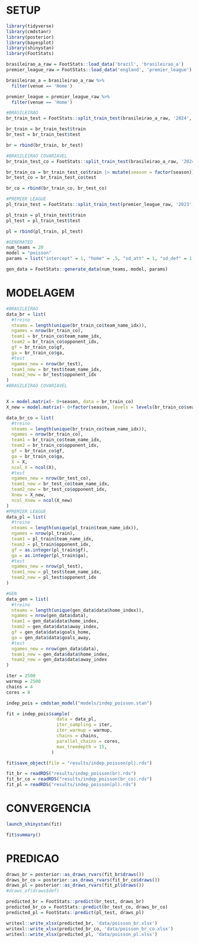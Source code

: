 
# SETUP

```r
library(tidyverse)
library(cmdstanr)
library(posterior)
library(bayesplot)
library(shinystan)
library(FootStats)
```

```r
brasileirao_a_raw = FootStats::load_data('brazil', 'brasileirao_a')
premier_league_raw = FootStats::load_data('england', 'premier_league')
```

```r
brasileirao_a = brasileirao_a_raw %>% 
  filter(venue == 'Home')

premier_league = premier_league_raw %>% 
  filter(venue == 'Home')
```

```r
#BRASILEIRAO
br_train_test = FootStats::split_train_test(brasileirao_a_raw, '2024', 35)

br_train = br_train_test$train
br_test = br_train_test$test

br = rbind(br_train, br_test)

#BRASILEIRAO COVARIAVEL
br_train_test_co = FootStats::split_train_test(brasileirao_a_raw, '2024', 35, ('2023'))

br_train_co = br_train_test_co$train |> mutate(season = factor(season))
br_test_co = br_train_test_co$test

br_co = rbind(br_train_co, br_test_co)

#PREMIER LEAGUE
pl_train_test = FootStats::split_train_test(premier_league_raw, '2023', 35)

pl_train = pl_train_test$train
pl_test = pl_train_test$test

pl = rbind(pl_train, pl_test)

#GENERATED
num_teams = 20
model = "poisson"
params = list("intercept" = 1, "home" = .5, "sd_att" = 1, "sd_def" = 1)

gen_data = FootStats::generate_data(num_teams, model, params)
```

# MODELAGEM

```r
#BRASILEIRAO
data_br = list(
  #treino
  nteams = length(unique(br_train_co$team_name_idx)),
  ngames = nrow(br_train_co),
  team1 = br_train_co$team_name_idx,
  team2 = br_train_co$opponent_idx,
  gf = br_train_co$gf,
  ga = br_train_co$ga,
  #test
  ngames_new = nrow(br_test),
  team1_new = br_test$team_name_idx,
  team2_new = br_test$opponent_idx
)
#BRASILEIRAO COVARIAVEL


X = model.matrix(~ 0+season, data = br_train_co)
X_new = model.matrix(~ 0+factor(season, levels = levels(br_train_co$season)), data = br_test_co)

data_br_co = list(
  #treino
  nteams = length(unique(br_train_co$team_name_idx)),
  ngames = nrow(br_train_co),
  team1 = br_train_co$team_name_idx,
  team2 = br_train_co$opponent_idx,
  gf = br_train_co$gf,
  ga = br_train_co$ga,
  X = X,
  ncol_X = ncol(X),
  #test
  ngames_new = nrow(br_test_co),
  team1_new = br_test_co$team_name_idx,
  team2_new = br_test_co$opponent_idx,
  Xnew = X_new,
  ncol_Xnew = ncol(X_new)
)
#PREMIER LEAGUE
data_pl = list(
  #treino
  nteams = length(unique(pl_train$team_name_idx)),
  ngames = nrow(pl_train),
  team1 = pl_train$team_name_idx,
  team2 = pl_train$opponent_idx,
  gf = as.integer(pl_train$gf),
  ga = as.integer(pl_train$ga),
  #test
  ngames_new = nrow(pl_test),
  team1_new = pl_test$team_name_idx,
  team2_new = pl_test$opponent_idx
)

#GEN
data_gen = list(
  #treino
  nteams = length(unique(gen_data$data$home_index)),
  ngames = nrow(gen_data$data),
  team1 = gen_data$data$home_index,
  team2 = gen_data$data$away_index,
  gf = gen_data$data$goals_home,
  ga = gen_data$data$goals_away,
  #test
  ngames_new = nrow(gen_data$data),
  team1_new = gen_data$data$home_index,
  team2_new = gen_data$data$away_index
)

iter = 2500
warmup = 2500
chains = 4
cores = 8
```

```r
indep_pois = cmdstan_model("models/indep_poisson.stan")

fit = indep_pois$sample(
                   data = data_pl,
                   iter_sampling = iter,
                   iter_warmup = warmup,
                   chains = chains,
                   parallel_chains = cores,
                   max_treedepth = 15,
                 )

fit$save_object(file = "results/indep_poisson(pl).rds")
```

```r
fit_br = readRDS("results/indep_poisson(br).rds")
fit_br_co = readRDS("results/indep_poisson(br_co).rds")
fit_pl = readRDS("results/indep_poisson(pl).rds")
```

# CONVERGENCIA

```r
launch_shinystan(fit)
```

```r
fit$summary()
```


# PREDICAO

```r
draws_br = posterior::as_draws_rvars(fit_br$draws())
draws_br_co = posterior::as_draws_rvars(fit_br_co$draws())
draws_pl = posterior::as_draws_rvars(fit_pl$draws())
#draws_of(draws$def)
```

```r
predicted_br = FootStats::predict(br_test, draws_br)
predicted_br_co = FootStats::predict(br_test_co, draws_br_co)
predicted_pl = FootStats::predict(pl_test, draws_pl)
```

```r
writexl::write_xlsx(predicted_br, 'data/poisson_br.xlsx')
writexl::write_xlsx(predicted_br_co, 'data/poisson_br_co.xlsx')
writexl::write_xlsx(predicted_pl, 'data/poisson_pl.xlsx')
```

